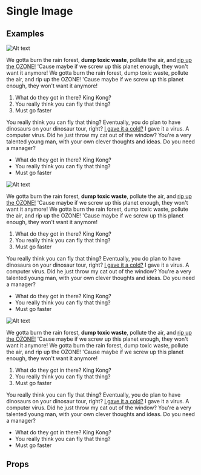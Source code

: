 
<Meta title="Pattern Library|Slices/Image Single" component={Image} />

# Single Image
 
 
## Examples

<Preview>
    <Story name="Image full width">
        <div style={{padding: "20px"}}>
            <Image
                alt="Alt text"
                src="http://placehold.it/1440x768"
                placeholder="http://placehold.it/144x76"
                caption="Example image caption"
            />
            <Text>
                <p>We gotta burn the rain forest, <strong>dump toxic waste</strong>, pollute the air, and <a href="#">rip up the OZONE!</a> 'Cause maybe if we screw up this planet enough, they won't want it anymore! We gotta burn the rain forest, dump toxic waste, pollute the air, and rip up the OZONE! 'Cause maybe if we screw up this planet enough, they won't want it anymore!</p>
                <ol>
                    <li>What do they got in there? King Kong?</li>
                    <li>You really think you can fly that thing?</li>
                    <li>Must go faster</li>
                </ol>
                <p>You really think you can fly that thing? Eventually, you do plan to have dinosaurs on your dinosaur tour, right? <a href="#">I gave it a cold?</a> I gave it a virus. A computer virus. Did he just throw my cat out of the window? You're a very talented young man, with your own clever thoughts and ideas. Do you need a manager?</p>
                <ul>
                    <li>What do they got in there? King Kong?</li>
                    <li>You really think you can fly that thing?</li>
                    <li>Must go faster</li>
                </ul>
            </Text>
        </div>
    </Story>
</Preview>

<Preview>
    <Story name="Image right side and big">
        <div style={{padding: "20px"}}>
            <Image
                side="right"
                alt="Alt text"
                src="https://staging.core-cms.bfi.digital/sites/default/files/styles/responsive/public/1440/0/0/2020-03/battle-in-waterloo_buckleygun_01.jpg"
                placeholder="https://staging.core-cms.bfi.digital/sites/default/files/styles/responsive/public/144/0/0/2020-03/battle-in-waterloo_buckleygun_01.jpg"
                caption="Example image caption"
            />
            <Text>
                <p>We gotta burn the rain forest, <strong>dump toxic waste</strong>, pollute the air, and <a href="#">rip up the OZONE!</a> 'Cause maybe if we screw up this planet enough, they won't want it anymore! We gotta burn the rain forest, dump toxic waste, pollute the air, and rip up the OZONE! 'Cause maybe if we screw up this planet enough, they won't want it anymore!</p>
                <ol>
                    <li>What do they got in there? King Kong?</li>
                    <li>You really think you can fly that thing?</li>
                    <li>Must go faster</li>
                </ol>
                <p>You really think you can fly that thing? Eventually, you do plan to have dinosaurs on your dinosaur tour, right? <a href="#">I gave it a cold?</a> I gave it a virus. A computer virus. Did he just throw my cat out of the window? You're a very talented young man, with your own clever thoughts and ideas. Do you need a manager?</p>
                <ul>
                    <li>What do they got in there? King Kong?</li>
                    <li>You really think you can fly that thing?</li>
                    <li>Must go faster</li>
                </ul>
            </Text>
        </div>
    </Story>
</Preview>

<Preview>
    <Story name="Image left side and small with copyright">
        <div style={{padding: "20px"}}>
            <Image
                side="left"
                alt="Alt text"
                src="https://staging.core-cms.bfi.digital/sites/default/files/styles/responsive/public/600/0/0/2020-05/ag-tz8-polaroid-001_0.jpg"
                placeholder="https://staging.core-cms.bfi.digital/sites/default/files/styles/responsive/public/60/0/0/2020-05/ag-tz8-polaroid-001_0.jpg"
                caption="Example image caption"
                copyright="Chris Evans"
                isClickable
                isSmall
            />
            <Text>
                <p>We gotta burn the rain forest, <strong>dump toxic waste</strong>, pollute the air, and <a href="#">rip up the OZONE!</a> 'Cause maybe if we screw up this planet enough, they won't want it anymore! We gotta burn the rain forest, dump toxic waste, pollute the air, and rip up the OZONE! 'Cause maybe if we screw up this planet enough, they won't want it anymore!</p>
                <ol>
                    <li>What do they got in there? King Kong?</li>
                    <li>You really think you can fly that thing?</li>
                    <li>Must go faster</li>
                </ol>
                <p>You really think you can fly that thing? Eventually, you do plan to have dinosaurs on your dinosaur tour, right? <a href="#">I gave it a cold?</a> I gave it a virus. A computer virus. Did he just throw my cat out of the window? You're a very talented young man, with your own clever thoughts and ideas. Do you need a manager?</p>
                <ul>
                    <li>What do they got in there? King Kong?</li>
                    <li>You really think you can fly that thing?</li>
                    <li>Must go faster</li>
                </ul>
            </Text>
        </div>
    </Story>
</Preview>

## Props 

<Props of={Image} />
